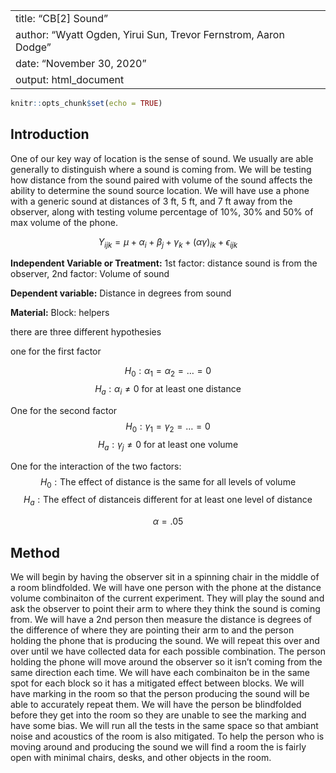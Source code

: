 
---
title: "CB[2] Sound"
author: "Wyatt Ogden, Yirui Sun, Trevor Fernstrom, Aaron Dodge"
date: "November 30, 2020"
output: html_document
---

```r
knitr::opts_chunk$set(echo = TRUE)
```

## Introduction

One of our key way of location is the sense of sound. We usually are able generally to distinguish where a sound is coming from. We will be testing how distance from the sound paired with volume of the sound affects the ability to determine the sound source location. We will have use a phone with a generic sound at distances of 3 ft, 5 ft, and 7 ft away from the observer, along with testing volume percentage of 10%, 30% and 50% of max volume of the phone.

$$
  Y_{ijk} = \mu + \alpha_i + \beta_{j} + \gamma_k + (\alpha\gamma)_{ik} +\epsilon_{ijk}
$$

**Independent Variable or Treatment:** 1st factor: distance sound is from the observer,  2nd factor: Volume of sound

**Dependent variable:** Distance in degrees from sound

**Material:** Block: helpers


there are three different hypothesies

one for the first factor

$$
  H_0: \alpha_1 = \alpha_2 = \ldots = 0
$$
$$
  H_a: \alpha_i \neq 0 \ \text{for at least one distance} 
$$

One for the second factor
$$
  H_0: \gamma_1 = \gamma_2 = \ldots = 0
$$
$$
  H_a: \gamma_j \neq 0 \ \text{for at least one volume}
$$

One for the interaction of the two factors:
$$
  H_0: \text{The effect of distance} \ \text{is the same for all levels of volume}
$$
$$
  H_a: \text{The effect of distance} \text{is different for at least one level of distance}
$$

$$
\alpha = .05
$$

## Method

We will begin by having the observer sit in a spinning chair in the middle of a room blindfolded. We will have one person with the phone at the distance volume combinaiton of the current experiment. They will play the sound and ask the observer to point their arm to where they think the sound is coming from. We will have a 2nd person then measure the distance is degrees of the difference of where they are pointing their arm to and the person holding the phone that is producing the sound. We will repeat this over and over until we have collected data for each possible combination. The person holding the phone will move around the observer so it isn't coming from the same direction each time. We will have each combinaiton be in the same spot for each block so it has a mitigated effect between blocks. We will have marking in the room so that the person producing the sound will be able to accurately repeat them. We will have the person be blindfolded before they get into the room so they are unable to see the marking and have some bias. We will run all the tests in the same space so that ambiant noise and acoustics of the room is also mitigated. To help the person who is moving around and producing the sound we will find a room the is fairly open with minimal chairs, desks, and other objects in the room.

